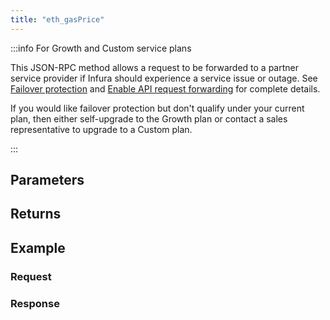 ```yaml
---
title: "eth_gasPrice"
---
```




<Description />

:::info For Growth and Custom service plans

This JSON-RPC method allows a request to be forwarded to a partner service provider if Infura should
experience a service issue or outage. See [Failover protection](../../../concepts/failover-protection.md)
and [Enable API request forwarding](../../../how-to/enable-api-forwarding.md)
for complete details.

If you would like failover protection but don't qualify under your current plan, then either
self-upgrade to the Growth plan or contact a sales representative to upgrade to a Custom plan.

:::

## Parameters


<Params />

## Returns


<Returns />

## Example


<Example />

### Request


<Request />

### Response


<Response />

